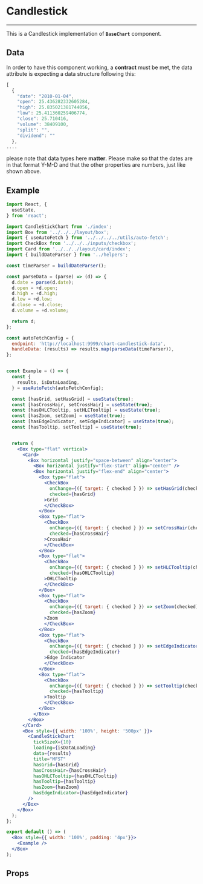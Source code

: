 
<Meta title='Financial/Charts/Candlestick' component={Candlestick} />

# Candlestick
<hr />

This is a Candlestick implementation of **`BaseChart`** component.

## Data
In order to have this component working, a **contract** must be met, the data attribute
is expecting a data structure following this:

```jsx
[
  {
    "date": "2010-01-04",
    "open": 25.436282332605284,
    "high": 25.835021381744056,
    "low": 25.411360259406774,
    "close": 25.710416,
    "volume": 38409100,
    "split": "",
    "dividend": ""
  },
....
```

please note that data types here **matter**. Please make so that the dates are in that format
Y-M-D and that the other properties are numbers, just like shown above.


<Story name="Sample">
  <CandlestickTemplate />
</Story>

## Example
```jsx
import React, {
  useState,
} from 'react';

import CandleStickChart from './index';
import Box from '../../../layout/box';
import { useAutoFetch } from '../../../../utils/auto-fetch';
import CheckBox from '../../../inputs/checkbox';
import Card from '../../../layout/card/index';
import { buildDateParser } from '../helpers';

const timeParser = buildDateParser();

const parseData = (parse) => (d) => {
  d.date = parse(d.date);
  d.open = +d.open;
  d.high = +d.high;
  d.low = +d.low;
  d.close = +d.close;
  d.volume = +d.volume;

  return d;
};

const autoFetchConfig = {
  endpoint: 'http://localhost:9999/chart-candlestick-data',
  handleData: (results) => results.map(parseData(timeParser)),
};


const Example = () => {
  const {
    results, isDataLoading,
  } = useAutoFetch(autoFetchConfig);

  const [hasGrid, setHasGrid] = useState(true);
  const [hasCrossHair, setCrossHair] = useState(true);
  const [hasOHLCTooltip, setHLCTooltip] = useState(true);
  const [hasZoom, setZoom] = useState(true);
  const [hasEdgeIndicator, setEdgeIndicator] = useState(true);
  const [hasTooltip, setTooltip] = useState(true);


  return (
    <Box type="flat" vertical>
      <Card>
        <Box horizontal justify="space-between" align="center">
          <Box horizontal justify="flex-start" align="center" />
          <Box horizontal justify="flex-end" align="center">
            <Box type="flat">
              <CheckBox
                onChange={({ target: { checked } }) => setHasGrid(checked)}
                checked={hasGrid}
              >Grid
              </CheckBox>
            </Box>
            <Box type="flat">
              <CheckBox
                onChange={({ target: { checked } }) => setCrossHair(checked)}
                checked={hasCrossHair}
              >CrossHair
              </CheckBox>
            </Box>
            <Box type="flat">
              <CheckBox
                onChange={({ target: { checked } }) => setHLCTooltip(checked)}
                checked={hasOHLCTooltip}
              >OHLCTooltip
              </CheckBox>
            </Box>
            <Box type="flat">
              <CheckBox
                onChange={({ target: { checked } }) => setZoom(checked)}
                checked={hasZoom}
              >Zoom
              </CheckBox>
            </Box>
            <Box type="flat">
              <CheckBox
                onChange={({ target: { checked } }) => setEdgeIndicator(checked)}
                checked={hasEdgeIndicator}
              >Edge Indicator
              </CheckBox>
            </Box>
            <Box type="flat">
              <CheckBox
                onChange={({ target: { checked } }) => setTooltip(checked)}
                checked={hasTooltip}
              >Tooltip
              </CheckBox>
            </Box>
          </Box>
        </Box>
      </Card>
      <Box style={{ width: '100%', height: '500px' }}>
        <CandleStickChart
          tickSizeX={10}
          loading={isDataLoading}
          data={results}
          title="MFST"
          hasGrid={hasGrid}
          hasCrossHair={hasCrossHair}
          hasOHLCTooltip={hasOHLCTooltip}
          hasTooltip={hasTooltip}
          hasZoom={hasZoom}
          hasEdgeIndicator={hasEdgeIndicator}
        />
      </Box>
    </Box>
  );
};

export default () => (
  <Box style={{ width: '100%', padding: '4px'}}>
    <Example />
  </Box>
);
```

## Props
<Props of={Candlestick} />
